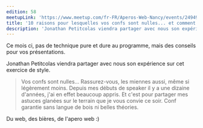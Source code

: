 ```yaml
---
edition: 58
meetupLink: 'https://www.meetup.com/fr-FR/Aperos-Web-Nancy/events/249491076/'
title: '10 raisons pour lesquelles vos confs sont nulles... et comment y remédier.'
description: 'Jonathan Petitcolas viendra partager avec nous son expérience sur cet exercice de style.'
---
```


Ce mois ci, pas de technique pure et dure au programme, mais des conseils pour vos présentations.

Jonathan Petitcolas viendra partager avec nous son expérience sur cet exercice de style.

> Vos confs sont nulles... Rassurez-vous, les miennes aussi, même si légèrement moins. Depuis mes débuts de speaker il y a une dizaine d'années, j'ai en effet beaucoup appris. Et c'est pour partager mes astuces glanées sur le terrain que je vous convie ce soir. Conf garantie sans langue de bois ni belles théories.

Du web, des bières, de l'apero web :)
